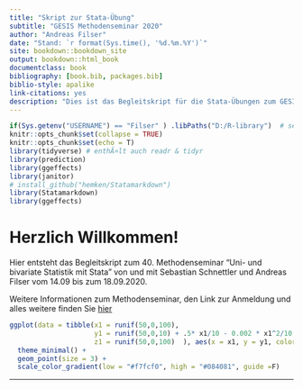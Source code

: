 ```yaml
--- 
title: "Skript zur Stata-Übung"
subtitle: "GESIS Methodenseminar 2020"
author: "Andreas Filser"
date: "Stand: `r format(Sys.time(), '%d.%m.%Y')`"
site: bookdown::bookdown_site
output: bookdown::html_book
documentclass: book
bibliography: [book.bib, packages.bib]
biblio-style: apalike
link-citations: yes
description: "Dies ist das Begleitskript für die Stata-Übungen zum GESIS Methodenseminar 2020"
---
```


```r
if(Sys.getenv("USERNAME") == "Filser" ) .libPaths("D:/R-library")  # set library
knitr::opts_chunk$set(collapse = TRUE)
knitr::opts_chunk$set(echo = T)
library(tidyverse) # enthÃ¤lt auch readr & tidyr
library(prediction)
library(ggeffects)
library(janitor)
# install_github("hemken/Statamarkdown")
library(Statamarkdown)
library(ggeffects)
```

# Herzlich Willkommen! {-}

Hier entsteht das Begleitskript zum 40. Methodenseminar "Uni- und bivariate Statistik mit Stata" von und mit Sebastian Schnettler und Andreas Filser vom 14.09 bis zum 18.09.2020. 

Weitere Informationen zum Methodenseminar, den Link zur Anmeldung und alles weitere finden Sie [hier](https://training.gesis.org/?site=pDetails&child=full&pID=0x387DA6358EF341928F67355388570B76&subID=0x0BFDFA4D3CA1443E9E87F9FFDF305FB3)



```r
ggplot(data = tibble(x1 = runif(50,0,100),
                     y1 = runif(50,0,10) + .5* x1/10 - 0.002 * x1^2/10,
                     z1 = runif(50,0,100)  ), aes(x = x1, y = y1, color = z1)) +
  theme_minimal() +
  geom_point(size = 3) + 
  scale_color_gradient(low = "#f7fcf0", high = "#084081", guide =F)
```


-----